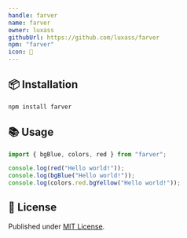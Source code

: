```yaml
---
handle: farver
name: farver
owner: luxass
githubUrl: https://github.com/luxass/farver
npm: "farver"
icon: 🎨
---
```


## 📦 Installation

```sh
npm install farver
```

## 📚 Usage

```ts
import { bgBlue, colors, red } from "farver";

console.log(red("Hello world!"));
console.log(bgBlue("Hello world!"));
console.log(colors.red.bgYellow("Hello world!"));
```

## 📄 License

Published under [MIT License](https://github.com/luxass/farver/blob/main/LICENSE).
